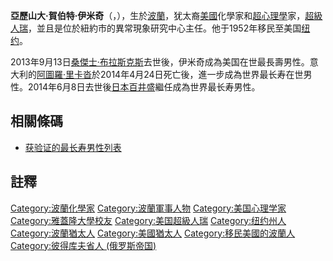 {{Infobox Officeholder
|office  = [[最年長者|全世界最长寿在世男性]]
| image =
| term_start = 2014年4月24日
| term_end = 2014年6月8日
| predecessor = [[阿圖羅·里卡沓|阿圖羅·里卡沓]](111歲357天)（意大利人）
| successor = [[百井盛|百井盛]]（日本人）
| name        = 亞歷山大·伊米奇<br />Alexander Imich
| birth_place  = [[File:Flag_of_Russia.svg|23px]] [[俄羅斯帝國|俄羅斯帝國]][[波蘭|波蘭]][[琴斯托霍瓦|琴斯托霍瓦]]
| death_place  = {{USA}}[[纽约|纽约]][[曼哈顿|曼哈顿]]
| nationality  = {{USA}}（犹太人）
| residence       = 
| birth_date  = 1903年2月4日
| death_date  = 2014年6月8日<br/>（{{age in years and days|1903|2|4|2014|6|8}}）
| occupation  = 化学家、心理学家
| educate = {{POL}}[[亞捷隆大學|亞捷隆大學]]
| spouse   = Vela
}}
'''亞歷山大·賀伯特·伊米奇'''（{{lang-en|'''Alexander Herbert Imich'''}}，{{bd|1903年|2月4日|2014年|6月8日|catIdx=Imich}}），生於[[波蘭|波蘭]]，犹太裔[[美國|美國]]化學家和[[超心理學|超心理學]]家，[[超級人瑞|超級人瑞]]，並且是位於紐約市的異常現象研究中心主任。他于1952年移民至美国[[纽约|纽约]]。

2013年9月13日[[桑傑士·布拉斯克斯|桑傑士·布拉斯克斯]]去世後，伊米奇成為美国在世最長壽男性。意大利的[[阿圖羅·里卡沓|阿圖羅·里卡沓]]於2014年4月24日死亡後，進一步成為世界最长寿在世男性。2014年6月8日去世後[[日本|日本]][[百井盛|百井盛]]繼任成為世界最长寿男性。

==相關條碼==
*[[获验证的最长寿男性列表|获验证的最长寿男性列表]]

==註釋==
{{reflist}}

{{start box}}
{{s-hou||1903年|2月4日|2014年|6月8日}}
{{s-ach|rec}}
{{succession box |
  before=[[阿圖羅·里卡沓|阿圖羅·里卡沓]] |
  title=[[最年長者|男性最年長者]] |
  years= 2014年4月24日—2014年6月8日 |
  after=[[百井盛|百井盛]]
}}
{{end box}}
{{最年長男性}}
{{Authority control}}

{{DEFAULTSORT:Imich, Alexander}}
[[Category:波蘭化學家|Category:波蘭化學家]]
[[Category:波蘭軍事人物|Category:波蘭軍事人物]]
[[Category:美国心理学家|Category:美国心理学家]]
[[Category:雅蓋隆大學校友|Category:雅蓋隆大學校友]]
[[Category:美国超級人瑞|Category:美国超級人瑞]]
[[Category:纽约州人|Category:纽约州人]]
[[Category:波蘭猶太人|Category:波蘭猶太人]]
[[Category:美國猶太人|Category:美國猶太人]]
[[Category:移民美國的波蘭人|Category:移民美國的波蘭人]]
[[Category:彼得库夫省人_(俄罗斯帝国)|Category:彼得库夫省人 (俄罗斯帝国)]]